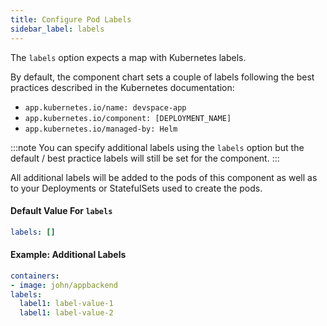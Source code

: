 ```yaml
---
title: Configure Pod Labels
sidebar_label: labels
---
```


The `labels` option expects a map with Kubernetes labels. 

By default, the component chart sets a couple of labels following the best practices described in the Kubernetes documentation:
- `app.kubernetes.io/name: devspace-app`
- `app.kubernetes.io/component: [DEPLOYMENT_NAME]`
- `app.kubernetes.io/managed-by: Helm`

:::note
You can specify additional labels using the `labels` option but the default / best practice labels will still be set for the component.
:::

All additional labels will be added to the pods of this component as well as to your Deployments or StatefulSets used to create the pods.

#### Default Value For `labels`
```yaml
labels: []
```

#### Example: Additional Labels
```yaml
containers:
- image: john/appbackend
labels:
  label1: label-value-1
  label1: label-value-2
```